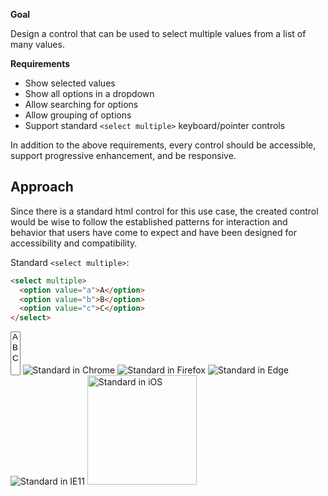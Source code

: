 
<Post title="Case Study: Multiselect">

__Goal__

Design a control that can be used to select multiple values from a list of many values.

__Requirements__

- Show selected values
- Show all options in a dropdown
- Allow searching for options
- Allow grouping of options
- Support standard `<select multiple>` keyboard/pointer controls

In addition to the above requirements, every control should be accessible, support progressive enhancement, and be responsive.

## Approach

Since there is a standard html control for this use case, the created control would be wise to follow the established patterns for interaction and behavior that users have come to expect and have been designed for accessibility and compatibility.

Standard `<select multiple>`:

```html
<select multiple>
  <option value="a">A</option>
  <option value="b">B</option>
  <option value="c">C</option>
</select>
```

<Example>
  <select multiple className="w-20 border p-1">
    <option value="a">A</option>
    <option value="b">B</option>
    <option value="c">C</option>
  </select>
</Example>

<References>
  <Reference title="Chrome">
    <img src="/static/images/multiselect/standard-chrome.png" alt="Standard in Chrome" />
  </Reference>
  <Reference title="Firefox">
    <img src="/static/images/multiselect/standard-firefox.png" alt="Standard in Firefox" />
  </Reference>
  <Reference title="Edge">
    <img src="/static/images/multiselect/standard-edge.png" alt="Standard in Edge" />
  </Reference>
  <Reference title="IE11">
    <img src="/static/images/multiselect/standard-ie11.png" alt="Standard in IE11" />
  </Reference>
  <Reference title="iOS">
    <img src="/static/images/multiselect/standard-iOS.jpeg" alt="Standard in iOS" width="175" />
  </Reference>
</References>

</Post>
